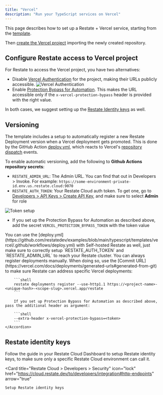 ```yaml
---
title: "Vercel"
description: "Run your TypeScript services on Vercel"
---
```



This page describes how to set up a Restate + Vercel service, starting from the [template](https://github.com/restatedev/vercel-template).

<Card
    title="Create your Restate + Vercel GitHub repository"
    icon="github"
    href="https://github.com/new?template_name=vercel-template&template_owner=restatedev"
    arrow="true"
/>

Then [create the Vercel project](https://vercel.com/new) importing the newly created repository.

## Configure Restate access to Vercel project

For Restate to access the Vercel project, you have two alternatives:

* Disable [Vercel Authentication](https://vercel.com/docs/security/deployment-protection/methods-to-protect-deployments/vercel-authentication) for the project, making their URLs publicly accessible.
![Vercel Authentication](/img/services/deploy/vercel-disable-authentication.png)
* Enable [Protection Bypass for Automation](https://vercel.com/docs/deployment-protection/methods-to-bypass-deployment-protection/protection-bypass-automation). This makes the URL accessible only if the `x-vercel-protection-bypass` header is provided with the right value.

In both cases, we suggest setting up the [Restate Identity keys](#restate-identity-keys) as well.

## Versioning

The template includes a setup to automatically register a new Restate Deployment version when a Vercel deployment gets promoted.
This is done by the GitHub Action [deploy.yml](https://github.com/restatedev/examples/blob/main/typescript/templates/vercel/.github/workflows/deploy.yml), which reacts to Vercel's [repository dispatch](https://vercel.com/docs/git/vercel-for-github#repository-dispatch-events) events.

To enable automatic versioning, add the following to **Github Actions repository secrets**:
- `RESTATE_ADMIN_URL`: The Admin URL. You can find that out in Developers > Invoke. For example: `https://some-environment-private-id.env.us.restate.cloud:9070`
- `RESTATE_AUTH_TOKEN`: Your Restate Cloud auth token. To get one, go to [Developers > API Keys > Create API Key](https://cloud.restate.dev?createApiKey=true&createApiKeyDescription=deployment-key&createApiKeyRole=rst:role::AdminAccess), and make sure to select **Admin** for role

![Token setup](/img/services/deploy/deployment-token.png)

- If you set up the Protection Bypass for Automation as described above, add the secret `VERCEL_PROTECTION_BYPASS_TOKEN` with the token value

<AccordionGroup>
    <Accordion title={"Versioning on Self-hosted Restate"}>
        You can use the [deploy.yml](https://github.com/restatedev/examples/blob/main/typescript/templates/vercel/.github/workflows/deploy.yml) with Self-hosted Restate as well,
        just make sure to correctly setup `RESTATE_AUTH_TOKEN` and `RESTATE_ADMIN_URL` to reach your Restate cluster.
    </Accordion>
    <Accordion title={"Manual versioning"}>
        You can always register deployments manually. When doing so, use the [Commit URL](https://vercel.com/docs/deployments/generated-urls#generated-from-git) to make sure Restate can address specific Vercel deployments:

        ```shell
        restate deployments register --use-http1.1 https://<project-name>-<unique-hash>-<scope-slug>.vercel.app/restate
        ```

        If you set up Protection Bypass for Automation as described above, pass the additional header as argument:

        ```shell
        --extra-header x-vercel-protection-bypass=<token>
        ```
    </Accordion>
</AccordionGroup>

## Restate identity keys

Follow the guide in your Restate Cloud Dashboard to setup Restate identity keys, to make sure only a specific Restate Cloud environment can call it.

<Card
    title="Restate Cloud > Developers > Security"
    icon="lock"
    href="https://cloud.restate.dev/to/developers/integration#http-endpoints"
    arrow="true"
>
    Setup Restate identity keys
</Card>
